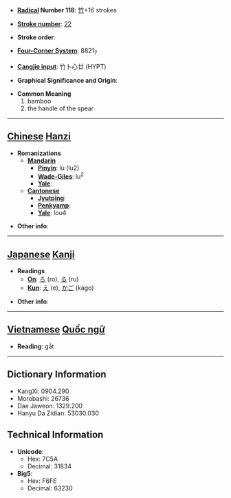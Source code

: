 * '''[[Wiktionary:Chinese radical index| Radical]] Number 118''': [[Wiktionary:Chinese radical index 竹|竹]]+16 strokes

* '''[[Wiktionary:Chinese total strokes index|Stroke number]]''': [[Wiktionary:Chinese total strokes index 22|22]]

* '''Stroke order''': 

* '''[[Wiktionary:Chinese four corner index|Four-Corner System]]''': 8821<sub>7</sub>

* '''[[Wiktionary:Chinese Cangjie index|Cangjie input]]''': 竹卜心廿 (HYPT)

* '''Graphical Significance and Origin''': 

* '''Common Meaning'''
*#bamboo
*# the handle of the spear


----

== [[Chinese]] [[Hanzi]] ==

* '''Romanizations'''
** '''[[Mandarin]]'''
*** '''[[Pinyin]]''': lú (lu2)
*** '''[[Wade-Giles]]''': lu<sup>2</sup>
*** '''[[Yale]]''': 
** '''[[Cantonese]]'''
*** '''[[Jyutping]]''':
*** '''[[Penkyamp]]''': 
*** '''[[Yale]]''': lou4

* '''Other info''': 

----

== [[Japanese]] [[Kanji]] ==

* '''Readings'''
** '''[[On]]''': [[ろ]] (ro), [[る]] (ru)
** '''[[Kun]]''': [[え]] (e), [[かご]] (kago)

* '''Other info''':  


----

== [[Vietnamese]] [[Quốc ngữ]] ==

* '''Reading''': gắt

----

== Dictionary Information ==

* KangXi: 0904.290
* Morobashi: 26736
* Dae Jaweon: 1329.200
* Hanyu Da Zidian: 53030.030

== Technical Information ==

* '''Unicode''':
** Hex: 7C5A
** Decimal: 31834
* '''Big5''':
** Hex: F6FE
** Decimal: 63230